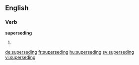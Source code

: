 ==English==

===Verb===
'''superseding'''

# {{present participle of|supersede}}

[[de:superseding]]
[[fr:superseding]]
[[hu:superseding]]
[[sv:superseding]]
[[vi:superseding]]